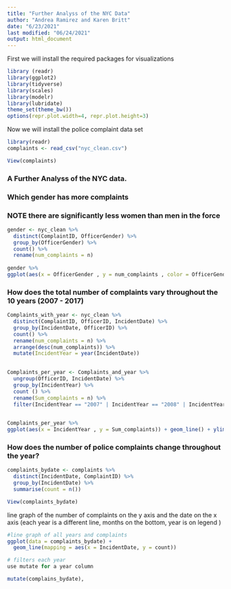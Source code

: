 ```yaml
---
title: "Further Analyss of the NYC Data"
author: "Andrea Ramirez and Karen Britt"
date: "6/23/2021"
last modified: "06/24/2021"
output: html_document
---
```

First we will install the required packages for visualizations
```r
library (readr)
library(ggplot2)
library(tidyverse)
library(scales)
library(modelr)
library(lubridate)
theme_set(theme_bw())
options(repr.plot.width=4, repr.plot.height=3)
```


Now we will install the police complaint data set
```r
library(readr)
complaints <- read_csv("nyc_clean.csv")

View(complaints)
```

### A Further Analyss of the NYC data. 

### Which gender has more complaints 
### NOTE there are significantly less women than men in the force 
```r
gender <- nyc_clean %>% 
  distinct(ComplaintID, OfficerGender) %>%
  group_by(OfficerGender) %>%
  count() %>%
  rename(num_complaints = n) 
  
gender %>%
ggplot(aes(x = OfficerGender , y = num_complaints , color = OfficerGender , fill = OfficerGender)) + geom_bar(stat = "identity")
```

### How does the total number of complaints vary throughout the 10 years (2007 - 2017)
```r
Complaints_with_year <- nyc_clean %>%
  distinct(ComplaintID, OfficerID, IncidentDate) %>%
  group_by(IncidentDate, OfficerID) %>%
  count() %>%
  rename(num_complaints = n) %>%
  arrange(desc(num_complaints)) %>%
  mutate(IncidentYear = year(IncidentDate))

  
Complaints_per_year <- Complaints_and_year %>%
  ungroup(OfficerID, IncidentDate) %>%
  group_by(IncidentYear) %>%
  count () %>%
  rename(Sum_complaints = n) %>%
  filter(IncidentYear == "2007" | IncidentYear == "2008" | IncidentYear == "2009" | IncidentYear == "2010" | IncidentYear == "2011" | IncidentYear == "2012" | IncidentYear == "2013" | IncidentYear == "2014" | IncidentYear == "2015" | IncidentYear == "2016" | IncidentYear == "2017")

  
Complaints_per_year %>%
ggplot(aes(x = IncidentYear , y = Sum_complaints)) + geom_line() + ylim(2000,6000)
```

### How does the number of police complaints change throughout the year?

```r
complaints_bydate <- complaints %>%
  distinct(IncidentDate, ComplaintID) %>%
  group_by(IncidentDate) %>%
  summarise(count = n())

View(complaints_bydate)
```
line graph of the number of complaints on the y axis and the date on the x axis (each year is a different line, months on the bottom, year is on legend )  

```r
#line graph of all years and complaints
ggplot(data = complaints_bydate) + 
  geom_line(mapping = aes(x = IncidentDate, y = count))
```

```r
# filters each year
use mutate for a year column

mutate(complains_bydate),

```  